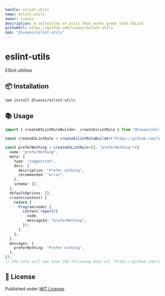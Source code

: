 ```yaml
---
handle: eslint-utils
name: eslint-utils
owner: luxass
description: A collection of utils that works great with ESLint
githubUrl: https://github.com/luxass/eslint-utils
npm: "@luxass/eslint-utils"
---
```


# eslint-utils




ESlint utilities

## 📦 Installation

```sh
npm install @luxass/eslint-utils
```

## 📚 Usage

```ts
import { createESLintRuleBuilder, createEslintRule } from "@luxass/eslint-utils";

const createESLintRule = createEslintRuleBuilder("https://github.com/luxass/eslint-plugin-overdrive/blob/main/src/rules/$RULE_NAME.md");

const preferNothing = createESLintRule<[], "preferNothing">({
  name: "preferNothing",
  meta: {
    type: "suggestion",
    docs: {
      description: "Prefer nothing",
      recommended: "error",
    },
    schema: [],
  },
  defaultOptions: [],
  create(context) {
    return {
      Program(node) {
        context.report({
          node,
          messageId: "preferNothing",
        });
      },
    };
  },
  messages: {
    preferNothing: "Prefer nothing",
  },
});
// the rule will now have the following docs url "https://github.com/luxass/eslint-plugin-overdrive/blob/main/src/rules/prefer-nothing.md"
```

## 📄 License

Published under [MIT License](https://github.com/luxass/eslint-utils/blob/main/LICENSE).

